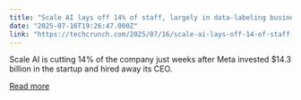 ```yaml
---
title: "Scale AI lays off 14% of staff, largely in data-labeling business"
date: "2025-07-16T19:26:47.000Z"
link: "https://techcrunch.com/2025/07/16/scale-ai-lays-off-14-of-staff-largely-in-data-labeling-business/"
---
```


Scale AI is cutting 14% of the company just weeks after Meta invested $14.3 billion in the startup and hired away its CEO.

[Read more](https://techcrunch.com/2025/07/16/scale-ai-lays-off-14-of-staff-largely-in-data-labeling-business/)
